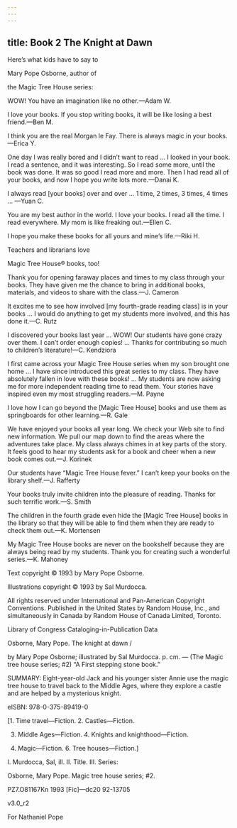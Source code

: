 ```yaml
---
---
---
```

title: Book 2 The Knight at Dawn
---





Here’s what kids have to say to

Mary Pope Osborne, author of

the Magic Tree House series:

WOW! You have an imagination like no other.—Adam W.

I love your books. If you stop writing books, it will be like losing a best friend.—Ben M.

I think you are the real Morgan le Fay. There is always magic in your books.—Erica Y.

One day I was really bored and I didn’t want to read … I looked in your book. I read a sentence, and it was interesting. So I read some more, until the book was done. It was so good I read more and more. Then I had read all of your books, and now I hope you write lots more.—Danai K.

I always read [your books] over and over … 1 time, 2 times, 3 times, 4 times … —Yuan C.

You are my best author in the world. I love your books. I read all the time. I read everywhere. My mom is like freaking out.—Ellen C.

I hope you make these books for all yours and mine’s life.—Riki H.





Teachers and librarians love

Magic Tree House® books, too!

Thank you for opening faraway places and times to my class through your books. They have given me the chance to bring in additional books, materials, and videos to share with the class.—J. Cameron

It excites me to see how involved [my fourth-grade reading class] is in your books … I would do anything to get my students more involved, and this has done it.—C. Rutz

I discovered your books last year … WOW! Our students have gone crazy over them. I can’t order enough copies! … Thanks for contributing so much to children’s literature!—C. Kendziora

I first came across your Magic Tree House series when my son brought one home … I have since introduced this great series to my class. They have absolutely fallen in love with these books! … My students are now asking me for more independent reading time to read them. Your stories have inspired even my most struggling readers.—M. Payne

I love how I can go beyond the [Magic Tree House] books and use them as springboards for other learning.—R. Gale

We have enjoyed your books all year long. We check your Web site to find new information. We pull our map down to find the areas where the adventures take place. My class always chimes in at key parts of the story. It feels good to hear my students ask for a book and cheer when a new book comes out.—J. Korinek

Our students have “Magic Tree House fever.” I can’t keep your books on the library shelf.—J. Rafferty

Your books truly invite children into the pleasure of reading. Thanks for such terrific work.—S. Smith

The children in the fourth grade even hide the [Magic Tree House] books in the library so that they will be able to find them when they are ready to check them out.—K. Mortensen

My Magic Tree House books are never on the bookshelf because they are always being read by my students. Thank you for creating such a wonderful series.—K. Mahoney





Text copyright © 1993 by Mary Pope Osborne.

Illustrations copyright © 1993 by Sal Murdocca.

All rights reserved under International and Pan-American Copyright Conventions. Published in the United States by Random House, Inc., and simultaneously in Canada by Random House of Canada Limited, Toronto.

Library of Congress Cataloging-in-Publication Data

Osborne, Mary Pope. The knight at dawn /

by Mary Pope Osborne; illustrated by Sal Murdocca. p. cm. — (The Magic tree house series; #2) “A First stepping stone book.”

SUMMARY: Eight-year-old Jack and his younger sister Annie use the magic tree house to travel back to the Middle Ages, where they explore a castle and are helped by a mysterious knight.

eISBN: 978-0-375-89419-0

[1. Time travel—Fiction. 2. Castles—Fiction.

3. Middle Ages—Fiction. 4. Knights and knighthood—Fiction.

5. Magic—Fiction. 6. Tree houses—Fiction.]

I. Murdocca, Sal, ill. II. Title. III. Series:

Osborne, Mary Pope. Magic tree house series; #2.

PZ7.O81167Kn 1993 [Fic]—dc20 92-13705

v3.0_r2





For Nathaniel Pope